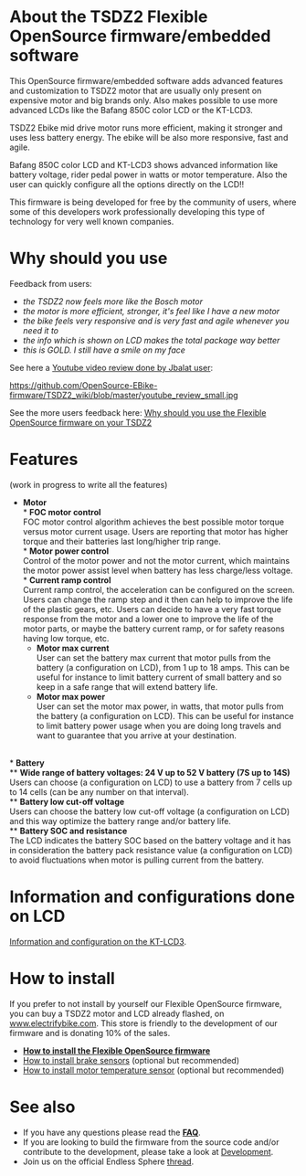 
= About the TSDZ2 Flexible OpenSource firmware/embedded software =

This OpenSource firmware/embedded software adds advanced features and customization to TSDZ2 motor that are usually only present on expensive motor and big brands only. Also makes possible to use more advanced LCDs like the Bafang 850C color LCD or the KT-LCD3.

TSDZ2 Ebike mid drive motor runs more efficient, making it stronger and uses less battery energy. The ebike will be also more responsive, fast and agile.

Bafang 850C color LCD and KT-LCD3 shows advanced information like battery voltage, rider pedal power in watts or motor temperature. Also the user can quickly configure all the options directly on the LCD!!

This firmware is being developed for free by the community of users, where some of this developers work professionally developing this type of technology for very well known companies.

= Why should you use =

Feedback from users:
* ''the TSDZ2 now feels more like the Bosch motor''
* ''the motor is more efficient, stronger, it's feel like I have a new motor''
* ''the bike feels very responsive and is very fast and agile whenever you need it to''
* ''the info which is shown on LCD makes the total package way better''
* ''this is GOLD. I still have a smile on my face''

See here a [https://www.youtube.com/watch?v=IrWn6e8bIuQ Youtube video review done by Jbalat user]:

[[https://github.com/OpenSource-EBike-firmware/TSDZ2_wiki/blob/master/youtube_review_small.jpg]]

See the more users feedback here: [[Why should you use the Flexible OpenSource firmware on your TSDZ2]]

= Features =
(work in progress to write all the features)

* '''Motor'''<br>
** '''FOC motor control'''<br>FOC motor control algorithm achieves the best possible motor torque versus motor current usage. Users are reporting that motor has higher torque and their batteries last long/higher trip range.<br>
** '''Motor power control'''<br>Control of the motor power and not the motor current, which maintains the motor power assist level when battery has less charge/less voltage.<br>
** '''Current ramp control'''<br>Current ramp control, the acceleration can be configured on the screen. Users can change the ramp step and it then can help to improve the life of the plastic gears, etc. Users can decide to have a very fast torque response from the motor and a lower one to improve the life of the motor parts, or maybe the battery current ramp, or for safety reasons having low torque, etc.
** '''Motor max current'''<br>User can set the battery max current that motor pulls from the battery (a configuration on LCD), from 1 up to 18 amps. This can be useful for instance to limit battery current of small battery and so keep in a safe range that will extend battery life.<br>
** '''Motor max power'''<br>User can set the motor max power, in watts, that motor pulls from the battery (a configuration on LCD). This can be useful for instance to limit battery power usage when you are doing long travels and want to guarantee that you arrive at your destination.<br>
<br>
* '''Battery'''<br>
** '''Wide range of battery voltages: 24 V up to 52 V battery (7S up to 14S)'''<br>Users can choose (a configuration on LCD) to use a battery from 7 cells up to 14 cells (can be any number on that interval).<br>
** '''Battery low cut-off voltage'''<br>Users can choose the battery low cut-off voltage (a configuration on LCD) and this way optimize the battery range and/or battery life.<br>
** '''Battery SOC and resistance '''<br>The LCD indicates the battery SOC based on the battery voltage and it has in consideration the battery pack resistance value (a configuration on LCD) to avoid fluctuations when motor is pulling current from the battery.<br>

= Information and configurations done on LCD =

[[Features and configurations for version 0.18.X| Information and configuration on the KT-LCD3]].

= How to install =

If you prefer to not install by yourself our Flexible OpenSource firmware, you can buy a TSDZ2 motor and LCD already flashed, on [https://www.electrifybike.com/store/c37/TSDZ2_Flexible_Open_Source_Firmware_Products.html#/ www.electrifybike.com]. This store is friendly to the development of our firmware and is donating 10% of the sales.

* '''[[How to install the Flexible OpenSource firmware]]'''
* [[How to install brake sensors]] (optional but recommended)
* [[How to install motor temperature sensor]] (optional but recommended)

= See also =
* If you have any questions please read the '''[[FAQ|FAQ]]'''.
* If you are looking to build the firmware from the source code and/or contribute to the development, please take a look at [[Development]].
* Join us on the official Endless Sphere [https://endless-sphere.com/forums/viewtopic.php?f=28&t=79788 thread].